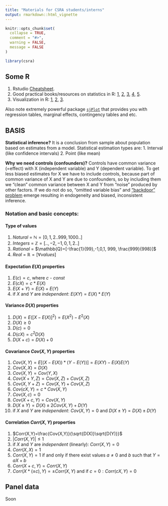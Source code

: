 ```yaml
---
title: "Materials for CSRA students/interns"
output: rmarkdown::html_vignette
---
```


```r
knitr::opts_chunk$set(
  collapse = TRUE,
  comment = "#>",
  warning = FALSE, 
  message = FALSE
)
```

```r
library(csra)
```

## Some R

1. Rstudio [Cheatsheet](https://ucdavis-bioinformatics-training.github.io/Oct2017-ILRI-Workshop/Cheat_Sheets/rstudio-IDE-cheatsheet.pdf).    
2. Good practical books/resources on statistics in R: [1](https://book.stat420.org/), [2](https://stats.oarc.ucla.edu/other/dae/), [3](https://methodenlehre.github.io/intro-to-rstats/index.html), [4](https://murraylax.org/rtutorials/), [5](https://evalf21.classes.andrewheiss.com/example/).    
3. Visualization in R: [1](https://r-statistics.co/Top50-Ggplot2-Visualizations-MasterList-R-Code.html), [2](https://r-coder.com/r-graphs/), [3](https://r-statistics.co/ggplot2-Tutorial-With-R.html). 

Also note extremely powerful package [`sjPlot`](https://strengejacke.github.io/sjPlot/) that provides you with regression tables, marginal effects, contingency tables and etc. 

## BASIS

**Statistical inference?** It is a conclusion from sample about population based on estimates from a model. Statistical estimation types are:
1. Interval (like confidence intervals)
2. Point (like mean)

**Why we need controls (confounders)?**
Controls have common variance (=effect) with X (independent variable) and Y (dependent variable). To get less biased estimates for X we have to include controls, because part of common variance of X and Y are due to confounders, so by including them we "clean" common variance between X and Y from "noise" produced by other factors. If we do not do so, "omitted variable bias" and ["backdoor" problem](https://mixtape.scunning.com/03-directed_acyclical_graphs) emerge resulting in endogeneity and biased, inconsistent inference.    

### Notation and basic concepts:   

#### Type of values  
1. *Natural* = $\mathbb{N}=[0,1,2..999,1000..]$\    
2. *Integers* = $\mathbb{Z}=[..,-2,-1,0,1,2..]$\    
3. *Rational* = $\mathbb{Q}=[-\frac{1}{99},-1,0,1, 999, \frac{999}{998}]$\     
4. *Real* = $\mathbb{R}=[\forall values]$\  
	
#### Expectation $E(X)$ properties 
1. $E(c)=c$, where  $c$ - *const*\       
2. $E(cX)=c*E(X)$\    
3. $E(X+Y)=E(X)+E(Y)$\    
4. if *X* and *Y* are *independent*: $E(XY)=E(X)*E(Y)$\     

#### Variance $D(X)$ properties       
1. $D(X)=E([X-E(X)]^2)=E(X^2)-E^2(X)$\     
2. $D(X)\geq 0$\     
3. $D(c)=0$\    
4. $D(cX)=c^2D(X)$\     
5. $D(X+c)=D(X)+0$\    

#### Covariance $Cov(X,Y)$ properties

1. $Cov(X,Y)=E[(X-E(X))*(Y-E(Y))]=E(XY)-E(X)E(Y)$\    
2. $Cov(X,X)=D(X)$\     
3. $Cov(X,Y)=Cov(Y,X)$\     
4. $Cov(X+Y,Z)=Cov(X,Z)+Cov(X,Z)$\     
5. $Cov(X,Y+Z)=Cov(X,Y)+Cov(X,Z)$\     
6. $Cov(cX,Y)=c*Cov(X,Y)$\     
7. $Cov(X,c)=0$\     
8. $Cov(X+c,Y)=Cov(X,Y)$\     
9. $D(X \pm Y)=D(X)\pm 2Cov(X,Y)+D(Y)$\     
10. if *X* and *Y* are *independent*: $Cov(X,Y)=0$ and $D(X \pm Y)=D(X)\pm D(Y)$\         

#### Correlation $Corr(X,Y)$ properties      

1. $Corr(X,Y)=\frac{Cov(X,Y)}{\sqrt{D(X)}\sqrt{D(Y)}}$\     
2. $|Corr(X,Y)|\leq 1$\    
3. if *X* and *Y* are *independent* (linearly): $Corr(X,Y)=0$\     
4. $Corr(X,X)=1$\     
5. $Corr(X,Y)=1$ if and only if there exist values $a\neq 0$ and $b$ such that $Y=aX+b$\         
6. $Corr(X+c,Y)=Corr(X,Y)$\     
7. $Corr(X*(\pm c),Y)=\pm Corr(X,Y)$ and if $c=0:Corr(cX,Y)=0$\         

## Panel data

Soon






